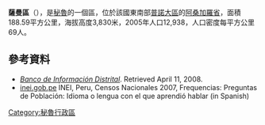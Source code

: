 '''薩曼區'''（{{lang-es|Distrito de Samán}}），是[[秘魯|秘魯]]的一個區，位於該國東南部[[普諾大區|普諾大區]]的[[阿桑加羅省|阿桑加羅省]]，面積188.59平方公里，海拔高度3,830米，2005年人口12,938，人口密度每平方公里69人。

==參考資料==
*''[https://web.archive.org/web/20080423164200/http://desa.inei.gob.pe/mapas/bid/ Banco de Información Distrital]''. Retrieved April 11, 2008.
*[https://web.archive.org/web/20130127005551/http://iinei.inei.gob.pe/iinei/RedatamCpv2007.asp?id=ResultadosCensales%3Fori%3DC inei.gob.pe] INEI, Peru, Censos Nacionales 2007, Frequencias: Preguntas de Población: Idioma o lengua con el que aprendió hablar (in Spanish)

{{coord|15|14|17|S|69|59|43|W|source:kolossus-eswiki|display=title}}

{{Peru-geo-stub}}
[[Category:秘魯行政區|Category:秘魯行政區]]